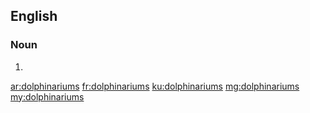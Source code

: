 ==English==

===Noun===
{{head|en|plural}}

# {{plural of|dolphinarium|lang=en}}

[[ar:dolphinariums]]
[[fr:dolphinariums]]
[[ku:dolphinariums]]
[[mg:dolphinariums]]
[[my:dolphinariums]]